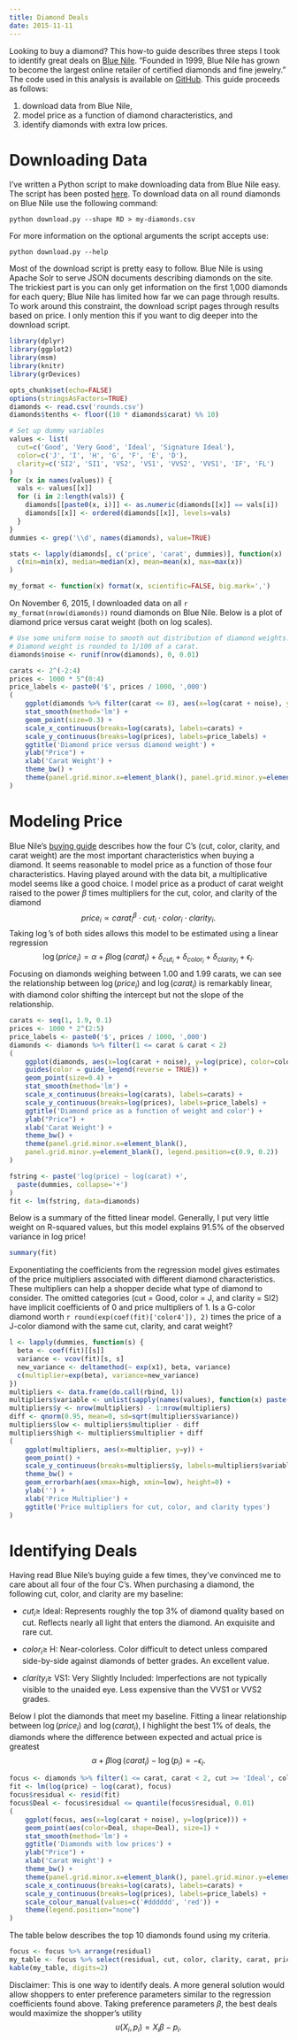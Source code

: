 ```yaml
---
title: Diamond Deals
date: 2015-11-11
---
```


Looking to buy a diamond? This how-to guide describes three
steps I took to identify great deals on [Blue
Nile][blue-nile]. "Founded in 1999, Blue Nile has grown to become the
largest online retailer of certified diamonds and fine jewelry." The
code used in this analysis is available on [GitHub][repo]. This guide
proceeds as follows:

1.  download data from Blue Nile,
2.  model price as a function of diamond characteristics, and
3.  identify diamonds with extra low prices.

# Downloading Data

I've written a Python script to make downloading data from Blue Nile
easy. The script has been posted [here][download.py]. To download data
on all round diamonds on Blue Nile use the following command:

    python download.py --shape RD > my-diamonds.csv

For more information on the optional arguments the script accepts use:

    python download.py --help

Most of the download script is pretty easy to follow. Blue Nile is
using Apache Solr to serve JSON documents describing diamonds on
the site. The trickiest part is you can only get information on the
first 1,000 diamonds for each query; Blue Nile has limited how far we
can page through results. To work around this constraint, the download
script pages through results based on price. I only mention this if
you want to dig deeper into the download script.

```r
library(dplyr)
library(ggplot2)
library(msm)
library(knitr)
library(grDevices)

opts_chunk$set(echo=FALSE)
options(stringsAsFactors=TRUE)
diamonds <- read.csv('rounds.csv')
diamonds$tenths <- floor((10 * diamonds$carat) %% 10)

# Set up dummy variables
values <- list(
  cut=c('Good', 'Very Good', 'Ideal', 'Signature Ideal'),
  color=c('J', 'I', 'H', 'G', 'F', 'E', 'D'),
  clarity=c('SI2', 'SI1', 'VS2', 'VS1', 'VVS2', 'VVS1', 'IF', 'FL')
)
for (x in names(values)) {
  vals <- values[[x]]
  for (i in 2:length(vals)) {
    diamonds[[paste0(x, i)]] <- as.numeric(diamonds[[x]] == vals[i])
    diamonds[[x]] <- ordered(diamonds[[x]], levels=vals)
  }
}
dummies <- grep('\\d', names(diamonds), value=TRUE)

stats <- lapply(diamonds[, c('price', 'carat', dummies)], function(x)
  c(min=min(x), median=median(x), mean=mean(x), max=max(x))
)

my_format <- function(x) format(x, scientific=FALSE, big.mark=',')
```

On November 6, 2015, I downloaded data on all
`r my_format(nrow(diamonds))` round diamonds on Blue Nile. Below is a
plot of diamond price versus carat weight (both on log scales).

```r
# Use some uniform noise to smooth out distribution of diamond weights.
# Diamond weight is rounded to 1/100 of a carat.
diamonds$noise <- runif(nrow(diamonds), 0, 0.01)

carats <- 2^(-2:4)
prices <- 1000 * 5^(0:4)
price_labels <- paste0('$', prices / 1000, ',000')
(
    ggplot(diamonds %>% filter(carat <= 8), aes(x=log(carat + noise), y=log(price))) +
    stat_smooth(method='lm') +
    geom_point(size=0.3) +
    scale_x_continuous(breaks=log(carats), labels=carats) +
    scale_y_continuous(breaks=log(prices), labels=price_labels) +
    ggtitle('Diamond price versus diamond weight') +
    ylab("Price") +
    xlab('Carat Weight') +
    theme_bw() +
    theme(panel.grid.minor.x=element_blank(), panel.grid.minor.y=element_blank())
)
```

# Modeling Price

Blue Nile's [buying guide][buying-guide] describes how the four C's
(cut, color, clarity, and carat weight) are the most important
characteristics when buying a diamond. It seems reasonable to model
price as a function of those four characteristics. Having played
around with the data bit, a multiplicative model seems like a good
choice. I model price as a product of carat weight raised to the power
$\beta$ times multipliers for the cut, color, and clarity of the
diamond
$$
price_i \propto carat_i^\beta \cdot cut_i \cdot color_i \cdot clarity_i.
$$
Taking $\log$'s of both sides allows this model to be estimated using
a linear regression
$$
\log(price_i) = \alpha + \beta \log(carat_i) + \delta_{cut_i} +
\delta_{color_i} + \delta_{clarity_i} + \epsilon_i.
$$
Focusing on diamonds weighing between 1.00 and 1.99 carats, we can see
the relationship between $\log(price_i)$ and $\log(carat_i)$ is
remarkably linear, with diamond color shifting the intercept but not
the slope of the relationship.

```r
carats <- seq(1, 1.9, 0.1)
prices <- 1000 * 2^(2:5)
price_labels <- paste0('$', prices / 1000, ',000')
diamonds <- diamonds %>% filter(1 <= carat & carat < 2)
(
    ggplot(diamonds, aes(x=log(carat + noise), y=log(price), color=color)) +
    guides(color = guide_legend(reverse = TRUE)) +
    geom_point(size=0.4) +
    stat_smooth(method='lm') +
    scale_x_continuous(breaks=log(carats), labels=carats) +
    scale_y_continuous(breaks=log(prices), labels=price_labels) +
    ggtitle('Diamond price as a function of weight and color') +
    ylab("Price") +
    xlab('Carat Weight') +
    theme_bw() +
    theme(panel.grid.minor.x=element_blank(),
    panel.grid.minor.y=element_blank(), legend.position=c(0.9, 0.2))
)

fstring <- paste('log(price) ~ log(carat) +',
  paste(dummies, collapse='+')
)
fit <- lm(fstring, data=diamonds)
```

Below is a summary of the fitted linear model. Generally, I put very
little weight on R-squared values, but this model explains 91.5% of
the observed variance in log price!

```r
summary(fit)
```

Exponentiating the coefficients from the regression model gives
estimates of the price multipliers associated with different diamond
characteristics. These multipliers can help a shopper decide what type
of diamond to consider. The omitted categories (cut = Good, color = J,
and clarity = SI2) have implicit coefficients of 0 and price
multipliers of 1. Is a G-color diamond worth
`r round(exp(coef(fit)['color4']), 2)` times the price of a J-color
diamond with the same cut, clarity, and carat weight?

```r
l <- lapply(dummies, function(s) {
  beta <- coef(fit)[[s]]
  variance <- vcov(fit)[s, s]
  new_variance <- deltamethod(~ exp(x1), beta, variance)
  c(multiplier=exp(beta), variance=new_variance)
})
multipliers <- data.frame(do.call(rbind, l))
multipliers$variable <- unlist(sapply(names(values), function(x) paste(values[[x]][-1], '-', x)))
multipliers$y <- nrow(multipliers) - 1:nrow(multipliers)
diff <- qnorm(0.95, mean=0, sd=sqrt(multipliers$variance))
multipliers$low <- multipliers$multiplier - diff
multipliers$high <- multipliers$multiplier + diff
(
    ggplot(multipliers, aes(x=multiplier, y=y)) +
    geom_point() +
    scale_y_continuous(breaks=multipliers$y, labels=multipliers$variable) +
    theme_bw() +
    geom_errorbarh(aes(xmax=high, xmin=low), height=0) +
    ylab('') +
    xlab('Price Multiplier') +
    ggtitle('Price multipliers for cut, color, and clarity types')
)
```

# Identifying Deals

Having read Blue Nile's buying guide a few times, they've convinced me
to care about all four of the four C's. When purchasing a diamond, the
following cut, color, and clarity are my baseline:

* $cut_i \ge$ Ideal: Represents roughly the top 3% of diamond quality
  based on cut. Reflects nearly all light that enters the diamond. An
  exquisite and rare cut.

* $color_i \ge$ H: Near-colorless. Color difficult to detect unless
  compared side-by-side against diamonds of better grades. An
  excellent value.

* $clarity_i \ge$ VS1: Very Slightly Included: Imperfections are not
  typically visible to the unaided eye. Less expensive than the VVS1
  or VVS2 grades.

Below I plot the diamonds that meet my baseline. Fitting a linear
relationship between $\log(price_i)$ and $\log(carat_i)$, I highlight
the best 1% of deals, the diamonds where the difference between
expected and actual price is greatest
$$
\alpha + \beta \log(carat_i) - \log(p_i) = -\epsilon_i.
$$

```r
focus <- diamonds %>% filter(1 <= carat, carat < 2, cut >= 'Ideal', color >= 'H', clarity >= 'VS1')
fit <- lm(log(price) ~ log(carat), focus)
focus$residual <- resid(fit)
focus$Deal <- focus$residual <= quantile(focus$residual, 0.01)
(
    ggplot(focus, aes(x=log(carat + noise), y=log(price))) +
    geom_point(aes(color=Deal, shape=Deal), size=1) +
    stat_smooth(method='lm') +
    ggtitle('Diamonds with low prices') +
    ylab("Price") +
    xlab('Carat Weight') +
    theme_bw() +
    theme(panel.grid.minor.x=element_blank(), panel.grid.minor.y=element_blank()) +
    scale_x_continuous(breaks=log(carats), labels=carats) +
    scale_y_continuous(breaks=log(prices), labels=price_labels) +
    scale_colour_manual(values=c('#dddddd', 'red')) +
    theme(legend.position="none")
)
```

The table below describes the top 10 diamonds found using my
criteria.

```r
focus <- focus %>% arrange(residual)
my_table <- focus %>% select(residual, cut, color, clarity, carat, price) %>% head(10)
kable(my_table, digits=2)
```

Disclaimer: This is one way to identify deals. A more general solution
would allow shoppers to enter preference parameters similar to the
regression coefficients found above. Taking preference parameters
$\beta$, the best deals would maximize the shopper's utility
$$
u(X_i, p_i) = X_i \beta - p_i.
$$

[blue-nile]: http://www.bluenile.com/
[solr]: http://lucene.apache.org/solr/
[buying-guide]: http://www.bluenile.com/education/diamonds/
[delta-method]: http://www.ats.ucla.edu/stat/r/faq/deltamethod.htm
[repo]: https://github.com/amarder/diamonds
[download.py]: https://github.com/amarder/diamonds/blob/master/download.py
